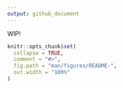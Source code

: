 ```yaml
---
output: github_document
---
```


<!-- README.md is generated from README.Rmd. Please edit that file -->

WIP!

```r
knitr::opts_chunk$set(
  collapse = TRUE,
  comment = "#>",
  fig.path = "man/figures/README-",
  out.width = "100%"
)
```
